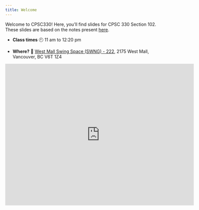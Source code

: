 ```yaml
---
title: Welcome
---
```



Welcome to CPSC330! Here, you'll find slides for CPSC 330 Section 102. 
These slides are based on the notes present [here](https://ubc-cs.github.io/cpsc330-2024W1/README.html). 

- **Class times** 🕘
    11 am to 12:20 pm

- **Where?** 📍
    [West Mall Swing Space (SWNG) - 222](https://learningspaces.ubc.ca/classrooms/swng-222), 2175 West Mall, Vancouver, BC V6T 1Z4

<iframe src="https://www.google.com/maps/embed?pb=!1m18!1m12!1m3!1d2603.713167158482!2d-123.25696742249725!3d49.26288232215483!2m3!1f0!2f0!3f0!3m2!1i1024!2i768!4f13.1!3m3!1m2!1s0x54867349fa14bda7%3A0x6cf2b19f9efcc3bc!2sUBC%20West%20Mall%20Swing%20Space%20(SWNG)%20-%202nd%20Floor%20Concourse!5e0!3m2!1sen!2sca!4v1725300934712!5m2!1sen!2sca" width="600" height="450" style="border:0;" allowfullscreen="" loading="lazy" referrerpolicy="no-referrer-when-downgrade"></iframe>


